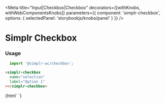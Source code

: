 
<Meta
  title="Input|Checkbox|Checkbox"
  decorators={[withKnobs, withWebComponentsKnobs]}
  parameters={{ component: 'simplr-checkbox', options: { selectedPanel: 'storybookjs/knobs/panel' } }}
/>

# Simplr Checkbox

### Usage

```js
  import '@simplr-wc/checkbox';
```

```html
<simplr-checkbox
  name="selection"
  label="Option 1"
></simplr-checkbox>
```

<Story name="Simplr Checkbox">
  {html`
  <simplr-checkbox
    name="selection"
    label="Option 1"
  ></simplr-checkbox>
  `}
</Story>

<Props of="simplr-checkbox" />
